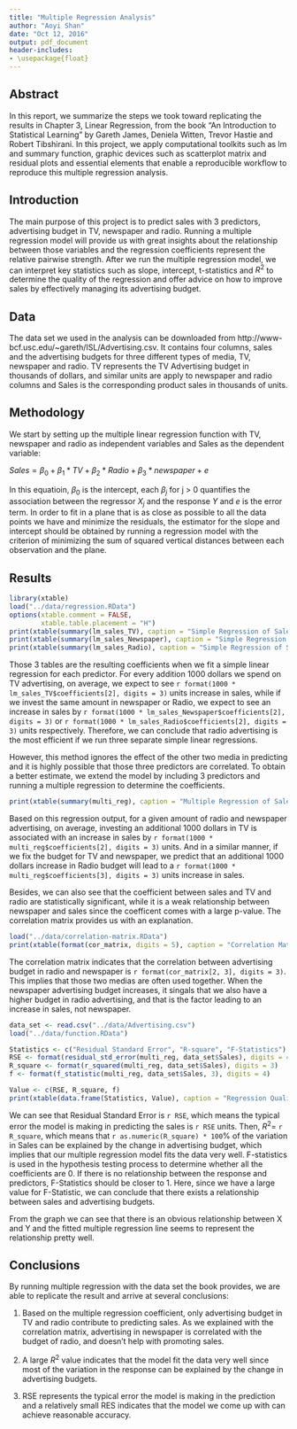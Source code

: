 ```yaml
---
title: "Multiple Regression Analysis"
author: "Aoyi Shan"
date: "Oct 12, 2016"
output: pdf_document
header-includes: 
- \usepackage{float}
---
```


## Abstract

In this report, we summarize the steps we took toward replicating the results in Chapter 3, Linear Regression, from the book "An Introduction to Statistical Learning" by Gareth James, Deniela Witten, Trevor Hastie and Robert Tibshirani. In this project, we apply computational toolkits such as lm and summary function, graphic devices such as scatterplot matrix and residual plots and essential elements that enable a reproducible workflow to reproduce this multiple regression analysis. 

## Introduction

The main purpose of this project is to predict sales with 3 predictors, advertising budget in TV, newspaper and radio. Running a multiple regression model will provide us with great insights about the relationship between those variables and the regression coefficients represent the relative pairwise strength. After we run the multiple regression model, we can interpret key statistics such as slope, intercept, t-statistics and $R^2$ to determine the quality of the regression and offer advice on how to improve sales by effectively managing its advertising budget. 

## Data

The data set we used in the analysis can be downloaded from http://www-bcf.usc.edu/~gareth/ISL/Advertising.csv. It contains four columns, sales and the advertising budgets for three different types of media, TV, newspaper and radio. TV represents the TV Advertising budget in thousands of dollars, and similar units are apply to newspaper and radio columns and Sales is the corresponding product sales in thousands of units. 

## Methodology

We start by setting up the multiple linear regression function with TV, newspaper and radio as independent variables and Sales as the dependent variable:

$Sales = \beta_0 + \beta_1*TV + \beta_2*Radio + \beta_3*newspaper + e$

In this equatioin, $\beta_0$ is the intercept, each $\beta_j$ for j > 0 quantifies the association between the regressor $X_j$ and the response $Y$ and $e$ is the error term. In order to fit in a plane that is as close as possible to all the data points we have and minimize the residuals, the estimator for the slope and intercept should be obtained by running a regression model with the criterion of minimizing the sum of squared vertical distances between each observation and the plane.

## Results

```r
library(xtable)
load("../data/regression.RData")
options(xtable.comment = FALSE,
        xtable.table.placement = "H")
print(xtable(summary(lm_sales_TV), caption = "Simple Regression of Sales on TV"))
print(xtable(summary(lm_sales_Newspaper), caption = "Simple Regression of Sales on Newspaper"))
print(xtable(summary(lm_sales_Radio), caption = "Simple Regression of Sales on Radio"))

```

Those 3 tables are the resulting coefficients when we fit a simple linear regression for each predictor. For every addition 1000 dollars we spend on TV advertising, on average, we expect to see `r format(1000 * lm_sales_TV$coefficients[2], digits = 3)` units increase in sales, while if we invest the same amount in newspaper or Radio, we expect to see an increase in sales by `r format(1000 * lm_sales_Newspaper$coefficients[2], digits = 3)` or `r format(1000 * lm_sales_Radio$coefficients[2], digits = 3)` units respectively. Therefore, we can conclude that radio advertising is the most efficient if we run three separate simple linear regressions. 

However, this method ignores the effect of the other two media in predicting and it is highly possible that those three predictors are correlated. To obtain a better estimate, we extend the model by including 3 predictors and running a multiple regression to determine the coefficients. 

```r
print(xtable(summary(multi_reg), caption = "Multiple Regression of Sales on TV, Radio and Newspaper"))
```

Based on this regression output, for a given amount of radio and newspaper advertising, on average, investing an additional 1000 dollars in TV is associated with an increase in sales by `r format(1000 * multi_reg$coefficients[2], digits = 3)` units. And in a similar manner, if we fix the budget for TV and newspaper, we predict that an additional 1000 dollars increase in Radio budget will lead to a `r format(1000 * multi_reg$coefficients[3], digits = 3)` units increase in sales. 

Besides, we can also see that the coefficient between sales and TV and radio are statistically significant, while it is a weak relationship between newspaper and sales since the coefficent comes with a large p-value. The correlation matrix provides us with an explanation.

```r
load("../data/correlation-matrix.RData")
print(xtable(format(cor_matrix, digits = 5), caption = "Correlation Matrix"))
```

The correlation matrix indicates that the correlation between advertising budget in radio and newspaper is `r format(cor_matrix[2, 3], digits = 3)`. This implies that those two medias are often used together. When the newspaper advertising budget increases, it singals that we also have a higher budget in radio advertising, and that is the factor leading to an increase in sales, not newspaper.  

```r
data_set <- read.csv("../data/Advertising.csv")
load("../data/function.RData")

Statistics <- c("Residual Standard Error", "R-square", "F-Statistics")
RSE <- format(residual_std_error(multi_reg, data_set$Sales), digits = 4)
R_square <- format(r_squared(multi_reg, data_set$Sales), digits = 3)
f <- format(f_statistic(multi_reg, data_set$Sales, 3), digits = 4)

Value <- c(RSE, R_square, f)
print(xtable(data.frame(Statistics, Value), caption = "Regression Quality Statistics"))
```

We can see that Residual Standard Error is `r RSE`, which means the typical error the model is making in predicting the sales is `r RSE` units. Then, $R^2 =$ `r R_square`, which means that `r as.numeric(R_square) * 100`% of the variation in Sales can be explained by the change in advertising budget, which implies that our multiple regression model fits the data very well. F-statistics is used in the hypothesis testing process to determine whether all the coefficients are 0. If there is no relationship between the response and predictors, F-Statistics should be closer to 1. Here, since we have a large value for F-Statistic, we can conclude that there exists a relationship between sales and advertising budgets. 


\includegraphics[width=300pt]{../images/residual-plot.png}

From the graph we can see that there is an obvious relationship between X and Y and the fitted multiple regression line seems to represent the relationship pretty well. 

## Conclusions

By running multiple regression with the data set the book provides, we are able to replicate the result and arrive at several conclusions:

1. Based on the multiple regression coefficient, only advertising budget in TV and radio contribute to predicting sales. As we explained with the correlation matrix, advertising in newspaper is correlated with the budget of radio, and doesn't help with promoting sales. 

2. A large $R^2$ value indicates that the model fit the data very well since most of the variation in the response can be explained by the change in advertising budgets. 

3. RSE represents the typical error the model is making in the prediction and a relatively small RES indicates that the model we come up with can achieve reasonable accuracy. 